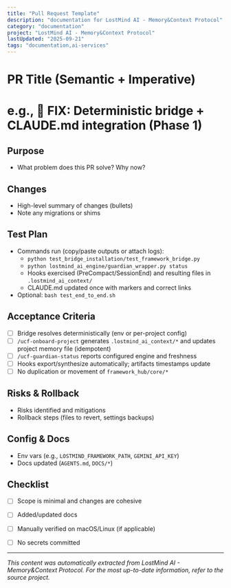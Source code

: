 ```yaml
---
title: "Pull Request Template"
description: "documentation for LostMind AI - Memory&Context Protocol"
category: "documentation"
project: "LostMind AI - Memory&Context Protocol"
lastUpdated: "2025-09-21"
tags: "documentation,ai-services"
---
```


# PR Title (Semantic + Imperative)
# e.g., 🔧 FIX: Deterministic bridge + CLAUDE.md integration (Phase 1)

## Purpose
- What problem does this PR solve? Why now?

## Changes
- High-level summary of changes (bullets)
- Note any migrations or shims

## Test Plan
- Commands run (copy/paste outputs or attach logs):
  - `python test_bridge_installation/test_framework_bridge.py`
  - `python lostmind_ai_engine/guardian_wrapper.py status`
  - Hooks exercised (PreCompact/SessionEnd) and resulting files in `.lostmind_ai_context/`
  - CLAUDE.md updated once with markers and correct links
- Optional: `bash test_end_to_end.sh`

## Acceptance Criteria
- [ ] Bridge resolves deterministically (env or per-project config)
- [ ] `/ucf-onboard-project` generates `.lostmind_ai_context/*` and updates project memory file (idempotent)
- [ ] `/ucf-guardian-status` reports configured engine and freshness
- [ ] Hooks export/synthesize automatically; artifacts timestamps update
- [ ] No duplication or movement of `framework_hub/core/*`

## Risks & Rollback
- Risks identified and mitigations
- Rollback steps (files to revert, settings backups)

## Config & Docs
- Env vars (e.g., `LOSTMIND_FRAMEWORK_PATH`, `GEMINI_API_KEY`)
- Docs updated (`AGENTS.md`, `DOCS/*`)

## Checklist
- [ ] Scope is minimal and changes are cohesive
- [ ] Added/updated docs
- [ ] Manually verified on macOS/Linux (if applicable)
- [ ] No secrets committed


---
*This content was automatically extracted from LostMind AI - Memory&Context Protocol. For the most up-to-date information, refer to the source project.*
